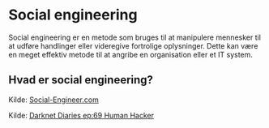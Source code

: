 # Social engineering

Social engineering er en metode som bruges til at manipulere mennesker til at udføre handlinger eller videregive fortrolige oplysninger. Dette kan være en meget effektiv metode til at angribe en organisation eller et IT system.

## Hvad er social engineering?



Kilde: [Social-Engineer.com](https://www.social-engineer.org/framework/general-discussion/)

Kilde: [Darknet Diaries ep:69 Human Hacker](https://open.spotify.com/episode/2QsGJQFIf5hY2gv3kKcmUw?si=b92dc111dc544f1e)